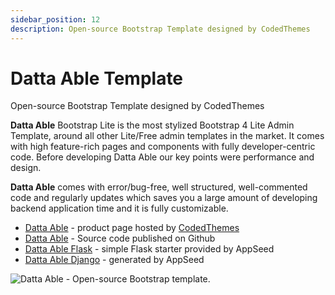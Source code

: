 ```yaml
---
sidebar_position: 12
description: Open-source Bootstrap Template designed by CodedThemes
---
```


# Datta Able Template

<SubHeading>Open-source Bootstrap Template designed by CodedThemes</SubHeading>

**Datta Able** Bootstrap Lite is the most stylized Bootstrap 4 Lite Admin Template, around all other Lite/Free admin templates in the market. It comes with high feature-rich pages and components with fully developer-centric code. Before developing Datta Able our key points were performance and design.

**Datta Able** comes with error/bug-free, well structured, well-commented code and regularly updates which saves you a large amount of developing backend application time and it is fully customizable.

- [Datta Able](https://codedthemes.com/item/datta-able-bootstrap-lite/?ref=appseed) - product page hosted by [CodedThemes](../partners/codedthemes.md)
- [Datta Able](https://github.com/codedthemes/datta-able-bootstrap-dashboard) - Source code published on Github
- [Datta Able Flask](https://appseed.us/admin-dashboards/flask-datta-able) - simple Flask starter provided by AppSeed
- [Datta Able Django](https://appseed.us/admin-dashboards/django-datta-able) - generated by AppSeed

![Datta Able - Open-source Bootstrap template.](../../../static/assets/datta-able-dashboard.png)
